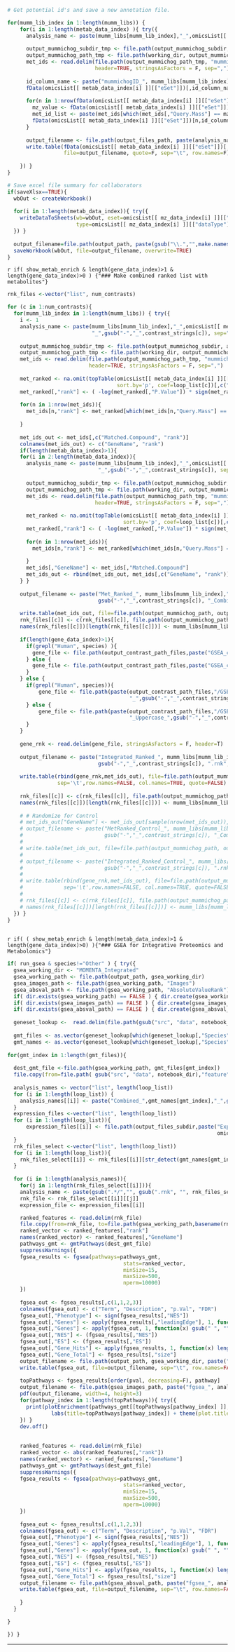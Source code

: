 

```r

# Get potential id's and save a new annotation file. 

for(mumm_lib_index in 1:length(mumm_libs)) { 
    for(i in 1:length(metab_data_index) ){ try({
      analysis_name <- paste(mumm_libs[mumm_lib_index],"_",omicsList[[ metab_data_index[i] ]][["dataType"]], sep="" )
      
      output_mummichog_subdir_tmp <- file.path(output_mummichog_subdir, paste(analysis_name, "_",gsub("-","_",contrast_strings[1]), sep=""))
      output_mummichog_path_tmp <- file.path(working_dir, output_mummichog_subdir_tmp)
      met_ids <- read.delim(file.path(output_mummichog_path_tmp, "mummichog_matched_compound_all.csv"),
                            header=TRUE, stringsAsFactors = F, sep=",")
      
      id_column_name <- paste("mummichogID_", mumm_libs[mumm_lib_index], sep="")
      fData(omicsList[[ metab_data_index[i] ]][["eSet"]])[,id_column_name] <- ""
      
      for(n in 1:nrow(fData(omicsList[[ metab_data_index[i] ]][["eSet"]])) ){
        mz_value <- fData(omicsList[[ metab_data_index[i] ]][["eSet"]])[n,"mz"]
        met_id_list <- paste(met_ids[which(met_ids[,"Query.Mass"] == mz_value), "Matched.Compound"], collapse=",")
        fData(omicsList[[ metab_data_index[i] ]][["eSet"]])[n,id_column_name] <- met_id_list
      }
      
      output_filename <- file.path(output_files_path, paste(analysis_name,"_IDs.txt",sep="") )
      write.table(fData(omicsList[[ metab_data_index[i] ]][["eSet"]])[,c("feature_identifier", "mz", id_column_name)],
                  file=output_filename, quote=F, sep="\t", row.names=F)
    
    }) }
}

# Save excel file summary for collaborators
if(saveXlsx==TRUE){    
  wbOut <- createWorkbook()
  
  for(i in 1:length(metab_data_index)){ try({
    writeDataToSheets(wb=wbOut, eset=omicsList[[ mz_data_index[i] ]][["eSet"]], limmaFit=omicsList[[ mz_data_index[i] ]][["fit"]], 
                      type=omicsList[[ mz_data_index[i] ]][["dataType"]], data_format=omicsList[[ mz_data_index[i] ]][["dataFormat"]]); 
  }) }  
  
  output_filename=file.path(output_path, paste(gsub("\\.","",make.names(project_name)), "_Summary_AllMetIDs", ".xlsx", sep=""))
  saveWorkbook(wbOut, file=output_filename, overwrite=TRUE)
}
```

`r if( show_metab_enrich & length(gene_data_index)>1 & length(gene_data_index)>0 ) {"### Make combined ranked list with metabolites"}`

```r

rnk_files <-vector("list", num_contrasts)

for (c in 1:num_contrasts){
  for(mumm_lib_index in 1:length(mumm_libs)) { try({
    i <- 1
    analysis_name <- paste(mumm_libs[mumm_lib_index],"_",omicsList[[ metab_data_index[i] ]][["dataType"]],
                           "_",gsub("-","_",contrast_strings[c]), sep="" )
      
    output_mummichog_subdir_tmp <- file.path(output_mummichog_subdir, analysis_name)
    output_mummichog_path_tmp <- file.path(working_dir, output_mummichog_subdir_tmp)
    met_ids <- read.delim(file.path(output_mummichog_path_tmp, "mummichog_matched_compound_all.csv"),
                          header=TRUE, stringsAsFactors = F, sep=",")
  
    met_ranked <- na.omit(topTable(omicsList[[ metab_data_index[i] ]][["fit"]], adjust="BH", n=Inf,
                                   sort.by='p', coef=loop_list[c])[,c("mz", "P.Value", "logFC")] );
    met_ranked[,"rank"] <- ( -log(met_ranked[,"P.Value"]) * sign(met_ranked[,"logFC"]) )
    
    for(n in 1:nrow(met_ids)){
      met_ids[n,"rank"] <- met_ranked[which(met_ids[n,"Query.Mass"] == met_ranked[,"mz"]), "rank"]
      
    }
    
    met_ids_out <- met_ids[,c("Matched.Compound", "rank")]
    colnames(met_ids_out) <- c("GeneName", "rank")
    if(length(metab_data_index)>1){
    for(i in 2:length(metab_data_index)){ 
      analysis_name <- paste(mumm_libs[mumm_lib_index],"_",omicsList[[ metab_data_index[i] ]][["dataType"]],
                             "_",gsub("-","_",contrast_strings[c]), sep="" )
      
      output_mummichog_subdir_tmp <- file.path(output_mummichog_subdir, analysis_name)
      output_mummichog_path_tmp <- file.path(working_dir, output_mummichog_subdir_tmp)
      met_ids <- read.delim(file.path(output_mummichog_path_tmp, "mummichog_matched_compound_all.csv"),
                            header=TRUE, stringsAsFactors = F, sep=",")
  
      met_ranked <- na.omit(topTable(omicsList[[ metab_data_index[i] ]][["fit"]], adjust="BH", n=Inf,
                                     sort.by='p', coef=loop_list[c])[,c("mz", "P.Value", "logFC")] );
      met_ranked[,"rank"] <- ( -log(met_ranked[,"P.Value"]) * sign(met_ranked[,"logFC"]) )
    
      for(n in 1:nrow(met_ids)){
        met_ids[n,"rank"] <- met_ranked[which(met_ids[n,"Query.Mass"] == met_ranked[,"mz"]), "rank"]
      
      }
      met_ids[,"GeneName"] <- met_ids[,"Matched.Compound"]
      met_ids_out <- rbind(met_ids_out, met_ids[,c("GeneName", "rank")])
    } }
    
    output_filename <- paste("Met_Ranked_", mumm_libs[mumm_lib_index],"_",
                             gsub("-","_",contrast_strings[c]), "_Combined.rnk", sep="" )
    
    write.table(met_ids_out, file=file.path(output_mummichog_path, output_filename), sep='\t',row.names=FALSE, col.names=TRUE, quote=FALSE)
    rnk_files[[c]] <- c(rnk_files[[c]], file.path(output_mummichog_path, output_filename) )
    names(rnk_files[[c]])[length(rnk_files[[c]])] <- mumm_libs[mumm_lib_index]
    
    if(length(gene_data_index)>1){
      if(grepl("Human", species) ){ 
        gene_file <- file.path(output_contrast_path_files,paste("GSEA_combined_",gsub("-","_",contrast_strings[c]),".rnk", sep="") )
      } else {
        gene_file <- file.path(output_contrast_path_files,paste("GSEA_combined_Uppercase_",gsub("-","_",contrast_strings[c]),".rnk", sep="") )
      }
    } else {
      if(grepl("Human", species)){ 
          gene_file <- file.path(paste(output_contrast_path_files,"/GSEA_",omicsList[[ gene_data_index[1] ]][["dataType"]],
                                       "_",gsub("-","_",contrast_strings[c]),".rnk", sep=""))
      } else {
          gene_file <- file.path(paste(output_contrast_path_files,"/GSEA_",omicsList[[ gene_data_index[1] ]][["dataType"]],
                                       "_Uppercase_",gsub("-","_",contrast_strings[c]),".rnk", sep=""))
      }
    }
      
    gene_rnk <- read.delim(gene_file, stringsAsFactors = F, header=T)
    
    output_filename <- paste("Integrated_Ranked_", mumm_libs[mumm_lib_index],"_",
                             gsub("-","_",contrast_strings[c]), ".rnk", sep="" )
    
    write.table(rbind(gene_rnk,met_ids_out), file=file.path(output_mummichog_path, output_filename),
                sep='\t',row.names=FALSE, col.names=TRUE, quote=FALSE)
    
    rnk_files[[c]] <- c(rnk_files[[c]], file.path(output_mummichog_path, output_filename) )
    names(rnk_files[[c]])[length(rnk_files[[c]])] <- mumm_libs[mumm_lib_index]
    
    # # Randomize for Control
    # met_ids_out["GeneName"] <- met_ids_out[sample(nrow(met_ids_out)),"GeneName"]
    # output_filename <- paste("MetRanked_Control_", mumm_libs[mumm_lib_index],"_",
    #                          gsub("-","_",contrast_strings[c]), "_Combined.rnk", sep="" )
    # 
    # write.table(met_ids_out, file=file.path(output_mummichog_path, output_filename), sep='\t',row.names=FALSE, col.names=TRUE, quote=FALSE)
    # 
    # output_filename <- paste("Integrated_Ranked_Control_", mumm_libs[mumm_lib_index],"_",
    #                          gsub("-","_",contrast_strings[c]), ".rnk", sep="" )
    # 
    # write.table(rbind(gene_rnk,met_ids_out), file=file.path(output_mummichog_path, output_filename),
    #             sep='\t',row.names=FALSE, col.names=TRUE, quote=FALSE)
    # 
    # rnk_files[[c]] <- c(rnk_files[[c]], file.path(output_mummichog_path, output_filename) )
    # names(rnk_files[[c]])[length(rnk_files[[c]])] <- mumm_libs[mumm_lib_index]
  }) }
}
    
```


`r if( ( show_metab_enrich & length(metab_data_index)>1 & length(gene_data_index)>0) ){"### GSEA for Integrative Proteomics and Metabolomics"} `
```r

if( run_gsea & species!="Other" ) { try({
  gsea_working_dir <- "MOMENTA_Integrated"
  gsea_working_path <- file.path(output_path, gsea_working_dir)
  gsea_images_path <- file.path(gsea_working_path, "Images")
  gsea_absval_path <- file.path(gsea_working_path, "AbsoluteValueRank")
  if( dir.exists(gsea_working_path) == FALSE ) { dir.create(gsea_working_path) }
  if( dir.exists(gsea_images_path) == FALSE ) { dir.create(gsea_images_path) }
  if( dir.exists(gsea_absval_path) == FALSE ) { dir.create(gsea_absval_path) }
  
  geneset_lookup <-  read.delim(file.path(gsub("src", "data", notebook_dir),"feature","MatchedFeatureSets.txt"))
  
  gmt_files <- as.vector(geneset_lookup[which(geneset_lookup[,"Species"]==species),"GeneSet"])
  gmt_names <- as.vector(geneset_lookup[which(geneset_lookup[,"Species"]==species),"Name"])
  
for(gmt_index in 1:length(gmt_files)){
    
  dest_gmt_file <-file.path(gsea_working_path, gmt_files[gmt_index])
  file.copy(from=file.path( gsub("src", "data", notebook_dir),"feature",gmt_files[gmt_index]), to= dest_gmt_file )  
  
  analysis_names <- vector("list", length(loop_list))
  for (i in 1:length(loop_list)) {
    analysis_names[[i]] <- paste("Combined_",gmt_names[gmt_index],"_",gsub("-", "_", contrast_strings[i]),sep="")
  }
  expression_files <-vector("list", length(loop_list))
  for (i in 1:length(loop_list)){  
      expression_files[[i]] <- file.path(output_files_subdir,paste("Expression_matrix_",
                                                                   omicsList[[ gene_data_index[1] ]][["dataType"]],".txt", sep=""))
  }
  rnk_files_select <-vector("list", length(loop_list))
  for (i in 1:length(loop_list)){ 
    rnk_files_select[[i]] <- rnk_files[[i]][str_detect(gmt_names[gmt_index], names(rnk_files[[i]]))]
  }
  
  for (i in 1:length(analysis_names)){
    for(j in 1:length(rnk_files_select[[i]])){
    analysis_name <- paste(gsub(".*/","", gsub(".rnk", "", rnk_files_select[[i]][[j]])), "_", gmt_names[gmt_index], sep="" ) #analysis_names[[i]]
    rnk_file <- rnk_files_select[[i]][[j]]
    expression_file <- expression_files[[i]]

    ranked_features <- read.delim(rnk_file)
    file.copy(from=rnk_file, to=file.path(gsea_working_path,basename(rnk_file)) )
    ranked_vector <- ranked_features[,"rank"]
    names(ranked_vector) <- ranked_features[,"GeneName"]
    pathways_gmt <- gmtPathways(dest_gmt_file)
    suppressWarnings({
    fgsea_results <- fgsea(pathways=pathways_gmt, 
                                     stats=ranked_vector,
                                     minSize=15, 
                                     maxSize=500, 
                                     nperm=10000)
    })
    
    fgsea_out <- fgsea_results[,c(1,1,2,3)]
    colnames(fgsea_out) <- c("Term", "Description", "p.Val", "FDR")
    fgsea_out[,"Phenotype"] <- sign(fgsea_results[,"NES"])
    fgsea_out[,"Genes"] <- apply(fgsea_results[,"leadingEdge"], 1, function(x) paste(as.character(unlist(x["leadingEdge"])), collapse=","))
    fgsea_out[,"Genes"] <- apply(fgsea_out, 1, function(x) gsub(" ", "", x["Genes"]))
    fgsea_out[,"NES"] <- (fgsea_results[,"NES"])
    fgsea_out[,"ES"] <- (fgsea_results[,"ES"])
    fgsea_out[,"Gene_Hits"] <- apply(fgsea_results, 1, function(x) length(unlist(x["leadingEdge"])) )
    fgsea_out[,"Gene_Total"] <- fgsea_results[,"size"]
    output_filename <- file.path(output_path, gsea_working_dir, paste("fgsea_", analysis_name, ".txt", sep=""))
    write.table(fgsea_out, file=output_filename, sep="\t", row.names=FALSE, quote=FALSE);
    
    topPathways <- fgsea_results[order(pval, decreasing=F), pathway]
    output_filename <- file.path(gsea_images_path, paste("fgsea_", analysis_name, "_allPathways.pdf", sep=""))
    pdf(output_filename, width=4, height=3)
    for(pathway_index in 1:length(topPathways)){ try({
      print(plotEnrichment(pathways_gmt[[topPathways[pathway_index] ]], ranked_vector) +
              labs(title=topPathways[pathway_index]) + theme(plot.title=element_text(size=6)) )
    }) }
    dev.off()
    
    
    ranked_features <- read.delim(rnk_file)
    ranked_vector <- abs(ranked_features[,"rank"])
    names(ranked_vector) <- ranked_features[,"GeneName"]
    pathways_gmt <- gmtPathways(dest_gmt_file)
    suppressWarnings({
    fgsea_results <- fgsea(pathways=pathways_gmt, 
                                     stats=ranked_vector,
                                     minSize=15, 
                                     maxSize=500, 
                                     nperm=10000)
    })
    
    fgsea_out <- fgsea_results[,c(1,1,2,3)]
    colnames(fgsea_out) <- c("Term", "Description", "p.Val", "FDR")
    fgsea_out[,"Phenotype"] <- sign(fgsea_results[,"NES"])
    fgsea_out[,"Genes"] <- apply(fgsea_results[,"leadingEdge"], 1, function(x) paste(as.character(unlist(x["leadingEdge"])), collapse=","))
    fgsea_out[,"Genes"] <- apply(fgsea_out, 1, function(x) gsub(" ", "", x["Genes"]))
    fgsea_out[,"NES"] <- (fgsea_results[,"NES"])
    fgsea_out[,"ES"] <- (fgsea_results[,"ES"])
    fgsea_out[,"Gene_Hits"] <- apply(fgsea_results, 1, function(x) length(unlist(x["leadingEdge"])) )
    fgsea_out[,"Gene_Total"] <- fgsea_results[,"size"]
    output_filename <- file.path(gsea_absval_path, paste("fgsea_", analysis_name, "_AbsVal.txt", sep=""))
    write.table(fgsea_out, file=output_filename, sep="\t", row.names=FALSE, quote=FALSE);
    
    }
  }

}

}) } 

```


---

